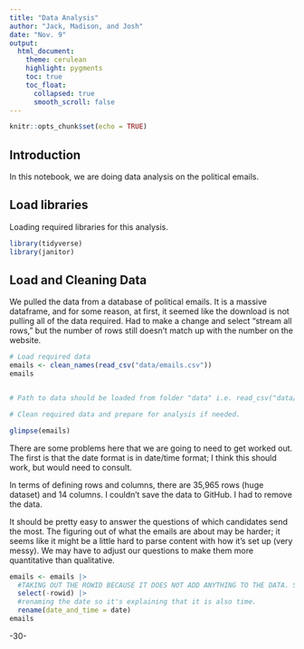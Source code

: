 ```yaml
---
title: "Data Analysis"
author: "Jack, Madison, and Josh"
date: "Nov. 9"
output:
  html_document:
    theme: cerulean
    highlight: pygments
    toc: true
    toc_float:
      collapsed: true
      smooth_scroll: false
---
```


```r
knitr::opts_chunk$set(echo = TRUE)
```

## Introduction 

In this notebook, we are doing data analysis on the political emails.

## Load libraries

Loading required libraries for this analysis.

```r
library(tidyverse)
library(janitor)
```

## Load and Cleaning Data

We pulled the data from a database of political emails. It is a massive dataframe, and for some reason, at first, it seemed like the download is not pulling all of the data required. Had to make a change and select "stream all rows," but the number of rows still doesn't match up with the number on the website.

```r
# Load required data
emails <- clean_names(read_csv("data/emails.csv"))
emails


# Path to data should be loaded from folder "data" i.e. read_csv("data/name_of_data.csv")

# Clean required data and prepare for analysis if needed. 


```
```r
glimpse(emails)
```
There are some problems here that we are going to need to get worked out. The first is that the date format is in date/time format; I think this should work, but would need to consult.

In terms of defining rows and columns, there are 35,965 rows (huge dataset) and 14 columns. I couldn't save the data to GitHub. I had to remove the data.

It should be pretty easy to answer the questions of which candidates send the most. The figuring out of what the emails are about may be harder; it seems like it might be a little hard to parse content with how it's set up (very messy). We may have to adjust our questions to make them more quantitative than qualitative.

```r
emails <- emails |> 
  #TAKING OUT THE ROWID BECAUSE IT DOES NOT ADD ANYTHING TO THE DATA. SEEMS LIKE JUST AN EXTRA COLUMN THAT WE CAN REMOVE
  select(-rowid) |> 
  #renaming the date so it's explaining that it is also time.
  rename(date_and_time = date)
emails
```
-30-